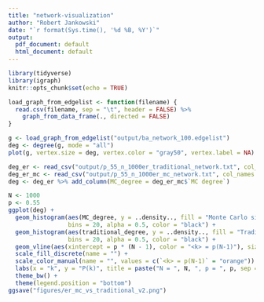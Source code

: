 ```yaml
---
title: "network-visualization"
author: "Robert Jankowski"
date: "`r format(Sys.time(), '%d %B, %Y')`"
output:
  pdf_document: default
  html_document: default
---
```


```r
library(tidyverse)
library(igraph)
knitr::opts_chunk$set(echo = TRUE)
```

```r
load_graph_from_edgelist <- function(filename) {
  read.csv(filename, sep = "\t", header = FALSE) %>%
    graph_from_data_frame(., directed = FALSE)
}

g <- load_graph_from_edgelist("output/ba_network_100.edgelist")
deg <- degree(g, mode = "all")
plot(g, vertex.size = deg, vertex.color = "gray50", vertex.label = NA)
```


```r
deg_er <- read_csv("output/p_55_n_1000er_traditional_network.txt", col_names = c("traditional_degree"))
deg_er_mc <- read_csv("output/p_55_n_1000er_mc_network.txt", col_names = c("MC degree"))
deg <- deg_er %>% add_column(MC_degree = deg_er_mc$`MC degree`)

N <- 1000
p <- 0.55
ggplot(deg) +
  geom_histogram(aes(MC_degree, y = ..density.., fill = "Monte Carlo simulation"), 
                 bins = 20, alpha = 0.5, color = "black") +
  geom_histogram(aes(traditional_degree, y = ..density.., fill = "Traditional method"), 
                 bins = 20, alpha = 0.5, color = "black") +
  geom_vline(aes(xintercept = p * (N - 1), color = "<k> = p(N-1)"), size = 2) + 
  scale_fill_discrete(name = "") +
  scale_color_manual(name = "", values = c(`<k> = p(N-1)` = "orange")) + 
  labs(x = "k", y = "P(k)", title = paste("N = ", N, ", p = ", p, sep = "")) +
  theme_bw() + 
  theme(legend.position = "bottom")
ggsave("figures/er_mc_vs_traditional_v2.png")
```

